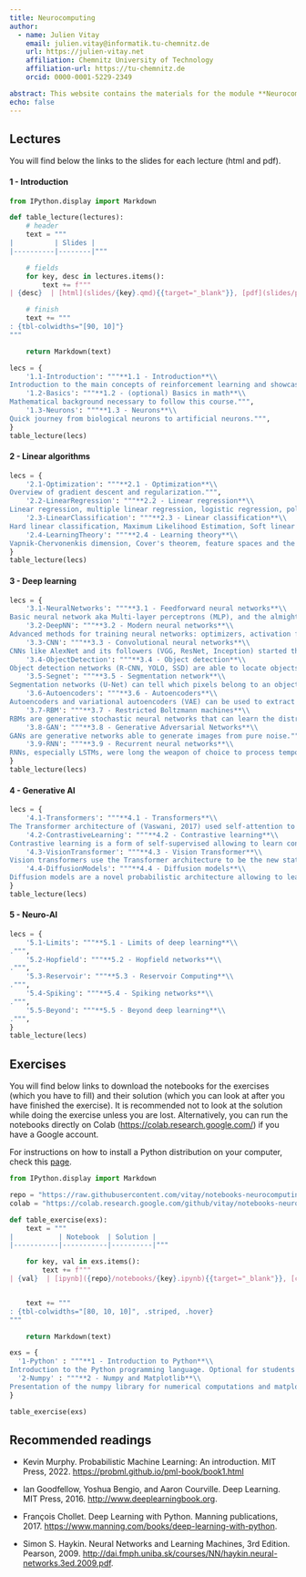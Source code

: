 ```yaml
---
title: Neurocomputing
author: 
  - name: Julien Vitay 
    email: julien.vitay@informatik.tu-chemnitz.de
    url: https://julien-vitay.net
    affiliation: Chemnitz University of Technology
    affiliation-url: https://tu-chemnitz.de
    orcid: 0000-0001-5229-2349

abstract: This website contains the materials for the module **Neurocomputing**, covering basics in machine learning, deep learning and neuro-AI. 
echo: false
---
```


## Lectures

You will find below the links to the slides for each lecture (html and pdf).

#### 1 - Introduction


```python
from IPython.display import Markdown

def table_lecture(lectures):
    # header
    text = """
|          | Slides |
|----------|--------|"""

    # fields
    for key, desc in lectures.items():
        text += f"""
| {desc}  | [html](slides/{key}.qmd){{target="_blank"}}, [pdf](slides/pdf/{key}.pdf){{target="_blank"}} |"""

    # finish
    text += """
: {tbl-colwidths="[90, 10]"}
"""

    return Markdown(text)
```

```python
lecs = {
    '1.1-Introduction': """**1.1 - Introduction**\\
Introduction to the main concepts of reinforcement learning and showcasing of the current applications.""",
    '1.2-Basics': """**1.2 - (optional) Basics in math**\\
Mathematical background necessary to follow this course.""",
    '1.3-Neurons': """**1.3 - Neurons**\\
Quick journey from biological neurons to artificial neurons.""",
}
table_lecture(lecs)
```


#### 2 - Linear algorithms


```python
lecs = {
    '2.1-Optimization': """**2.1 - Optimization**\\
Overview of gradient descent and regularization.""",
    '2.2-LinearRegression': """**2.2 - Linear regression**\\
Linear regression, multiple linear regression, logistic regression, polynomial regression and how to evaluate them.""",
    '2.3-LinearClassification': """**2.3 - Linear classification**\\
Hard linear classification, Maximum Likelihood Estimation, Soft linear classication, multi-class softmax classification.""",
    '2.4-LearningTheory': """**2.4 - Learning theory**\\
Vapnik-Chervonenkis dimension, Cover's theorem, feature spaces and the kernel methods..""",
}
table_lecture(lecs)
```



#### 3 - Deep learning

```python
lecs = {
    '3.1-NeuralNetworks': """**3.1 - Feedforward neural networks**\\
Basic neural network aka Multi-layer perceptrons (MLP), and the almighty backpropagation algorithm.""",
    '3.2-DeepNN': """**3.2 - Modern neural networks**\\
Advanced methods for training neural networks: optimizers, activation functions, normalization, etc.""",
    '3.3-CNN': """**3.3 - Convolutional neural networks**\\
CNNs like AlexNet and its followers (VGG, ResNet, Inception) started the deep learning hype and revolutionized computer vision..""",
    '3.4-ObjectDetection': """**3.4 - Object detection**\\
Object detection networks (R-CNN, YOLO, SSD) are able to locate objects in an image.""",
    '3.5-Segnet': """**3.5 - Segmentation network**\\
Segmentation networks (U-Net) can tell which pixels belong to an object.""",
    '3.6-Autoencoders': """**3.6 - Autoencoders**\\
Autoencoders and variational autoencoders (VAE) can be used to extract latent representations from raw data.""",
    '3.7-RBM': """**3.7 - Restricted Boltzmann machines**\\
RBMs are generative stochastic neural networks that can learn the distribution of their inputs.""",
    '3.8-GAN': """**3.8 - Generative Adversarial Networks**\\
GANs are generative networks able to generate images from pure noise.""",
    '3.9-RNN': """**3.9 - Recurrent neural networks**\\
RNNs, especially LSTMs, were long the weapon of choice to process temporal sequences (text, video, etc)..""",
}
table_lecture(lecs)
```


#### 4 - Generative AI


```python
lecs = {
    '4.1-Transformers': """**4.1 - Transformers**\\
The Transformer architecture of (Vaswani, 2017) used self-attention to replace RNNs and start the second wave of AI hype.""",
    '4.2-ContrastiveLearning': """**4.2 - Contrastive learning**\\
Contrastive learning is a form of self-supervised allowing to learn context-relevant representations from raw data..""",
    '4.3-VisionTransformer': """**4.3 - Vision Transformer**\\
Vision transformers use the Transformer architecture to be the new state of the art in computer vision.""",
    '4.4-DiffusionModels': """**4.4 - Diffusion models**\\
Diffusion models are a novel probabilistic architecture allowing to learn to generate images (Midjourney, Dall-E, etc).""",
}
table_lecture(lecs)
```



#### 5 - Neuro-AI


```python
lecs = {
    '5.1-Limits': """**5.1 - Limits of deep learning**\\
.""",
    '5.2-Hopfield': """**5.2 - Hopfield networks**\\
.""",
    '5.3-Reservoir': """**5.3 - Reservoir Computing**\\
.""",
    '5.4-Spiking': """**5.4 - Spiking networks**\\
.""",
    '5.5-Beyond': """**5.5 - Beyond deep learning**\\
.""",
}
table_lecture(lecs)
```


## Exercises

You will find below links to download the notebooks for the exercises (which you have to fill) and their solution (which you can look at after you have finished the exercise). It is recommended not to look at the solution while doing the exercise unless you are lost.  Alternatively, you can run the notebooks directly on Colab (<https://colab.research.google.com/>) if you have a Google account. 

For instructions on how to install a Python distribution on your computer, check this [page](webpage/Installation.qmd).


```python
from IPython.display import Markdown

repo = "https://raw.githubusercontent.com/vitay/notebooks-neurocomputing/main"
colab = "https://colab.research.google.com/github/vitay/notebooks-neurocomputing/blob/main"

def table_exercise(exs):
    text = """
|           | Notebook  | Solution |
|-----------|-----------|----------|"""

    for key, val in exs.items():
        text += f"""
| {val}  | [ipynb]({repo}/notebooks/{key}.ipynb){{target="_blank"}}, [colab]({colab}/notebooks/{key}.ipynb){{target="_blank"}}   | [ipynb]({repo}/solutions/{key}.ipynb){{target="_blank"}}, [colab]({colab}/solutions/{key}.ipynb){{target="_blank"}} |"""


    text += """
: {tbl-colwidths="[80, 10, 10]", .striped, .hover}
"""

    return Markdown(text)
```

```python
exs = {
  '1-Python' : """**1 - Introduction to Python**\\
Introduction to the Python programming language. Optional for students already knowing Python.""",
  '2-Numpy' : """**2 - Numpy and Matplotlib**\\
Presentation of the numpy library for numerical computations and matplotlib for visualization. Also optional for students already familiar.""",
}

table_exercise(exs)
```

## Recommended readings

* Kevin Murphy. Probabilistic Machine Learning: An introduction. MIT Press, 2022. <https://probml.github.io/pml-book/book1.html>

* Ian Goodfellow, Yoshua Bengio, and Aaron Courville. Deep Learning. MIT Press, 2016. <http://www.deeplearningbook.org>.

* François Chollet. Deep Learning with Python. Manning publications, 2017. <https://www.manning.com/books/deep-learning-with-python>.

* Simon S. Haykin. Neural Networks and Learning Machines, 3rd Edition. Pearson, 2009. <http://dai.fmph.uniba.sk/courses/NN/haykin.neural-networks.3ed.2009.pdf>.



